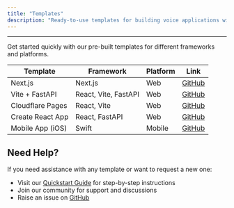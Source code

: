 ```yaml
---
title: "Templates"
description: "Ready-to-use templates for building voice applications with Outspeed"
---
```


---

Get started quickly with our pre-built templates for different frameworks and platforms.

| Template         | Framework            | Platform | Link                                                                                          |
| ---------------- | -------------------- | -------- | --------------------------------------------------------------------------------------------- |
| Next.js          | Next.js              | Web      | [GitHub](https://github.com/outspeed-ai/outspeed-examples/tree/main/next-js-basic)            |
| Vite + FastAPI   | React, Vite, FastAPI | Web      | [GitHub](https://github.com/outspeed-ai/outspeed-examples/tree/main/react-vite-fastapi)       |
| Cloudflare Pages | React, Vite          | Web      | [GitHub](https://github.com/outspeed-ai/outspeed-examples/tree/main/react-vite-cloudflare)    |
| Create React App | React, FastAPI       | Web      | [GitHub](https://github.com/outspeed-ai/outspeed-examples/tree/main/create-react-app-fastapi) |
| Mobile App (iOS) | Swift                | Mobile   | [GitHub](https://github.com/outspeed-ai/outspeed-examples/tree/main/swift-ios-basic)          |

## Need Help?

If you need assistance with any template or want to request a new one:

- Visit our [Quickstart Guide](/get-started/quickstart) for step-by-step instructions
- Join our community for support and discussions
- Raise an issue on [GitHub](https://github.com/outspeed-ai/outspeed-examples/issues)
